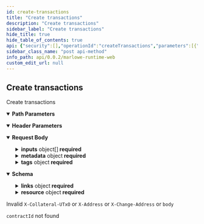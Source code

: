 ```yaml
---
id: create-transactions
title: "Create transactions"
description: "Create transactions"
sidebar_label: "Create transactions"
hide_title: true
hide_table_of_contents: true
api: {"security":[],"operationId":"createTransactions","parameters":[{"in":"path","name":"contractId","required":true,"schema":{"description":"A reference to a transaction output with a transaction ID and index.","example":"98d601c9307dd43307cf68a03aad0086d4e07a789b66919ccf9f7f7676577eb7#1","pattern":"^[a-fA-F0-9]{64}#[0-9]+$","type":"string"}},{"in":"header","name":"X-Change-Address","required":true,"schema":{"description":"A cardano address","example":"addr1w94f8ywk4fg672xasahtk4t9k6w3aql943uxz5rt62d4dvq8evxaf","type":"string"}},{"in":"header","name":"X-Address","required":false,"schema":{"description":"A comma-separated list of values","type":"string"}},{"in":"header","name":"X-Collateral-UTxO","required":false,"schema":{"description":"A comma-separated list of values","type":"string"}}],"requestBody":{"content":{"application/json;charset=utf-8":{"schema":{"properties":{"inputs":{"items":{"description":"An input to a Marlowe transaction","oneOf":[{"description":"Notify a contract to check a condition and provide the continuation of the contract","required":["merkleized_continuation","continuation_hash"],"type":"object"},{"description":"Notify a contract to check a condition","enum":["input_notify"],"type":"string"},{"description":"Make a choice in a contract and provide the continuation of the contract","required":["input_that_chooses_num","for_choice_id","merkleized_continuation","continuation_hash"],"type":"object"},{"description":"Make a choice in a contract","required":["input_that_chooses_num","for_choice_id"],"type":"object"},{"description":"Deposit funds into an account in a contract and provide the continuation of the contract","required":["input_from_party","that_deposits","of_token","into_account","merkleized_continuation","continuation_hash"],"type":"object"},{"description":"Deposit funds into an account in a contract","required":["input_from_party","that_deposits","of_token","into_account"],"type":"object"}],"title":"Input"},"type":"array"},"invalidBefore":{"example":"2016-07-22T00:00:00Z","format":"yyyy-mm-ddThh:MM:ssZ","type":"string","title":"UTCTime"},"invalidHereafter":{"example":"2016-07-22T00:00:00Z","format":"yyyy-mm-ddThh:MM:ssZ","type":"string","title":"UTCTime"},"metadata":{"additionalProperties":{"description":"An arbitrary JSON value for storage in a metadata key","title":"Metadata"},"type":"object"},"tags":{"additionalProperties":{"description":"An arbitrary JSON value for storage in a metadata key","title":"Metadata"},"type":"object"},"version":{"description":"A version of the Marlowe language.","enum":["v1"],"type":"string","title":"MarloweVersion"}},"required":["version","tags","metadata","inputs"],"type":"object","title":"PostTransactionsRequest"}}}},"responses":{"201":{"content":{"application/json;charset=utf-8":{"schema":{"properties":{"links":{"properties":{"transaction":{"type":"string"}},"type":"object"},"resource":{"properties":{"contractId":{"description":"A reference to a transaction output with a transaction ID and index.","example":"98d601c9307dd43307cf68a03aad0086d4e07a789b66919ccf9f7f7676577eb7#1","pattern":"^[a-fA-F0-9]{64}#[0-9]+$","type":"string","title":"TxOutRef"},"transactionId":{"description":"The hex-encoded identifier of a Cardano transaction","pattern":"^[a-fA-F0-9]{64}$","type":"string","title":"TxId"},"txBody":{"properties":{"cborHex":{"type":"string"},"description":{"type":"string"},"type":{"type":"string"}},"required":["type","description","cborHex"],"type":"object","title":"TextEnvelope"}},"required":["contractId","transactionId","txBody"],"type":"object","title":"ApplyInputsTxBody"}},"required":["resource","links"],"type":"object"}}},"description":""},"400":{"description":"Invalid `X-Collateral-UTxO` or `X-Address` or `X-Change-Address` or `body`"},"404":{"description":"`contractId` not found"}},"description":"Create transactions","method":"post","path":"/contracts/{contractId}/transactions","servers":[{"url":"localhost:3780","description":""}],"info":{"title":"Marlowe Runtime Web","version":"0.0.2","description":"REST endpoints for Marlowe","license":{"name":"Apache 2.0","url":"https://www.apache.org/licenses/LICENSE-2.0.html"}},"postman":{"name":"Create transactions","description":{"type":"text/plain"},"url":{"path":["contracts",":contractId","transactions"],"host":["{{baseUrl}}"],"query":[],"variable":[{"disabled":false,"description":{"content":"(Required) ","type":"text/plain"},"type":"any","value":"","key":"contractId"}]},"header":[{"disabled":false,"description":{"content":"(Required) ","type":"text/plain"},"key":"X-Change-Address","value":""},{"disabled":false,"description":{"content":"","type":"text/plain"},"key":"X-Address","value":""},{"disabled":false,"description":{"content":"","type":"text/plain"},"key":"X-Collateral-UTxO","value":""},{"key":"Content-Type","value":"application/json;charset=utf-8"},{"key":"Accept","value":"application/json;charset=utf-8"}],"method":"POST","body":{"mode":"raw","raw":"\"\"","options":{"raw":{"language":"json"}}}}}
sidebar_class_name: "post api-method"
info_path: api/0.0.2/marlowe-runtime-web
custom_edit_url: null
---
```



## Create transactions



Create transactions

<details style={{"marginBottom":"1rem"}} data-collapsed={false} open={true}><summary style={{}}><strong>Path Parameters</strong></summary><div><ul><ParamsItem className={"paramsItem"} param={{"in":"path","name":"contractId","required":true,"schema":{"description":"A reference to a transaction output with a transaction ID and index.","example":"98d601c9307dd43307cf68a03aad0086d4e07a789b66919ccf9f7f7676577eb7#1","pattern":"^[a-fA-F0-9]{64}#[0-9]+$","type":"string"}}}></ParamsItem></ul></div></details><details style={{"marginBottom":"1rem"}} data-collapsed={false} open={true}><summary style={{}}><strong>Header Parameters</strong></summary><div><ul><ParamsItem className={"paramsItem"} param={{"in":"header","name":"X-Change-Address","required":true,"schema":{"description":"A cardano address","example":"addr1w94f8ywk4fg672xasahtk4t9k6w3aql943uxz5rt62d4dvq8evxaf","type":"string"}}}></ParamsItem><ParamsItem className={"paramsItem"} param={{"in":"header","name":"X-Address","required":false,"schema":{"description":"A comma-separated list of values","type":"string"}}}></ParamsItem><ParamsItem className={"paramsItem"} param={{"in":"header","name":"X-Collateral-UTxO","required":false,"schema":{"description":"A comma-separated list of values","type":"string"}}}></ParamsItem></ul></div></details><MimeTabs><TabItem label={"application/json;charset=utf-8"} value={"application/json;charset=utf-8-schema"}><details style={{}} data-collapsed={false} open={true}><summary style={{"textAlign":"left"}}><strong>Request Body</strong></summary><div style={{"textAlign":"left","marginLeft":"1rem"}}></div><ul style={{"marginLeft":"1rem"}}><SchemaItem collapsible={true} className={"schemaItem"}><details style={{}}><summary style={{}}><strong>inputs</strong><span style={{"opacity":"0.6"}}> object[]</span><strong style={{"fontSize":"var(--ifm-code-font-size)","color":"var(--openapi-required)"}}> required</strong></summary><div style={{"marginLeft":"1rem"}}><li><div style={{"fontSize":"var(--ifm-code-font-size)","opacity":"0.6","marginLeft":"-.5rem","paddingBottom":".5rem"}}>Array [</div></li><div><span className={"badge badge--info"}>oneOf</span><SchemaTabs><TabItem label={"MOD1"} value={"0-item-properties"}><SchemaItem collapsible={false} name={"continuation_hash"} required={true} schemaName={"string"} qualifierMessage={undefined} schema={{"type":"string"}}></SchemaItem><SchemaItem collapsible={true} className={"schemaItem"}><details style={{}}><summary style={{}}><strong>merkleized_continuation</strong><span style={{"opacity":"0.6"}}> object</span><strong style={{"fontSize":"var(--ifm-code-font-size)","color":"var(--openapi-required)"}}> required</strong></summary><div style={{"marginLeft":"1rem"}}><div style={{"marginTop":".5rem","marginBottom":".5rem"}}>

Contract terms specified in Marlowe

</div></div><div><span className={"badge badge--info"}>oneOf</span><SchemaTabs><TabItem label={"string"} value={"0-property"}><p>string</p><div style={{"marginTop":".5rem","marginBottom":".5rem"}}>

Contract terms specified in Marlowe

</div></TabItem><TabItem label={"object"} value={"1-property"}><p>object</p><div style={{"marginTop":".5rem","marginBottom":".5rem"}}>

Contract terms specified in Marlowe

</div></TabItem><TabItem label={"object"} value={"2-property"}><p>object</p><div style={{"marginTop":".5rem","marginBottom":".5rem"}}>

Contract terms specified in Marlowe

</div></TabItem><TabItem label={"object"} value={"3-property"}><p>object</p><div style={{"marginTop":".5rem","marginBottom":".5rem"}}>

Contract terms specified in Marlowe

</div></TabItem><TabItem label={"object"} value={"4-property"}><p>object</p><div style={{"marginTop":".5rem","marginBottom":".5rem"}}>

Contract terms specified in Marlowe

</div></TabItem><TabItem label={"object"} value={"5-property"}><p>object</p><div style={{"marginTop":".5rem","marginBottom":".5rem"}}>

Contract terms specified in Marlowe

</div></TabItem></SchemaTabs></div></details></SchemaItem></TabItem><TabItem label={"MOD2"} value={"1-item-properties"}><div style={{"marginTop":".5rem","marginBottom":".5rem","marginLeft":"1rem"}}>

string

</div></TabItem><TabItem label={"MOD3"} value={"2-item-properties"}><SchemaItem collapsible={false} name={"continuation_hash"} required={true} schemaName={"string"} qualifierMessage={undefined} schema={{"type":"string"}}></SchemaItem><SchemaItem collapsible={true} className={"schemaItem"}><details style={{}}><summary style={{}}><strong>for_choice_id</strong><span style={{"opacity":"0.6"}}> object</span><strong style={{"fontSize":"var(--ifm-code-font-size)","color":"var(--openapi-required)"}}> required</strong></summary><div style={{"marginLeft":"1rem"}}><div style={{"marginTop":".5rem","marginBottom":".5rem"}}>

Refers to a party by role name.

</div><SchemaItem collapsible={false} name={"choice_name"} required={true} schemaName={"string"} qualifierMessage={undefined} schema={{"type":"string"}}></SchemaItem><SchemaItem collapsible={true} className={"schemaItem"}><details style={{}}><summary style={{}}><strong>choice_owner</strong><span style={{"opacity":"0.6"}}> object</span><strong style={{"fontSize":"var(--ifm-code-font-size)","color":"var(--openapi-required)"}}> required</strong></summary><div style={{"marginLeft":"1rem"}}><div style={{"marginTop":".5rem","marginBottom":".5rem"}}>

A participant in a contract

</div></div><div><span className={"badge badge--info"}>oneOf</span><SchemaTabs><TabItem label={"object"} value={"0-property"}><p>object</p><div style={{"marginTop":".5rem","marginBottom":".5rem"}}>

A participant in a contract

</div></TabItem><TabItem label={"object"} value={"1-property"}><p>object</p><div style={{"marginTop":".5rem","marginBottom":".5rem"}}>

A participant in a contract

</div></TabItem></SchemaTabs></div></details></SchemaItem></div></details></SchemaItem><SchemaItem collapsible={false} name={"input_that_chooses_num"} required={true} schemaName={"integer"} qualifierMessage={undefined} schema={{"type":"integer"}}></SchemaItem><SchemaItem collapsible={true} className={"schemaItem"}><details style={{}}><summary style={{}}><strong>merkleized_continuation</strong><span style={{"opacity":"0.6"}}> object</span><strong style={{"fontSize":"var(--ifm-code-font-size)","color":"var(--openapi-required)"}}> required</strong></summary><div style={{"marginLeft":"1rem"}}><div style={{"marginTop":".5rem","marginBottom":".5rem"}}>

Contract terms specified in Marlowe

</div></div><div><span className={"badge badge--info"}>oneOf</span><SchemaTabs><TabItem label={"string"} value={"0-property"}><p>string</p><div style={{"marginTop":".5rem","marginBottom":".5rem"}}>

Contract terms specified in Marlowe

</div></TabItem><TabItem label={"object"} value={"1-property"}><p>object</p><div style={{"marginTop":".5rem","marginBottom":".5rem"}}>

Contract terms specified in Marlowe

</div></TabItem><TabItem label={"object"} value={"2-property"}><p>object</p><div style={{"marginTop":".5rem","marginBottom":".5rem"}}>

Contract terms specified in Marlowe

</div></TabItem><TabItem label={"object"} value={"3-property"}><p>object</p><div style={{"marginTop":".5rem","marginBottom":".5rem"}}>

Contract terms specified in Marlowe

</div></TabItem><TabItem label={"object"} value={"4-property"}><p>object</p><div style={{"marginTop":".5rem","marginBottom":".5rem"}}>

Contract terms specified in Marlowe

</div></TabItem><TabItem label={"object"} value={"5-property"}><p>object</p><div style={{"marginTop":".5rem","marginBottom":".5rem"}}>

Contract terms specified in Marlowe

</div></TabItem></SchemaTabs></div></details></SchemaItem></TabItem><TabItem label={"MOD4"} value={"3-item-properties"}><SchemaItem collapsible={true} className={"schemaItem"}><details style={{}}><summary style={{}}><strong>for_choice_id</strong><span style={{"opacity":"0.6"}}> object</span><strong style={{"fontSize":"var(--ifm-code-font-size)","color":"var(--openapi-required)"}}> required</strong></summary><div style={{"marginLeft":"1rem"}}><div style={{"marginTop":".5rem","marginBottom":".5rem"}}>

Refers to a party by role name.

</div><SchemaItem collapsible={false} name={"choice_name"} required={true} schemaName={"string"} qualifierMessage={undefined} schema={{"type":"string"}}></SchemaItem><SchemaItem collapsible={true} className={"schemaItem"}><details style={{}}><summary style={{}}><strong>choice_owner</strong><span style={{"opacity":"0.6"}}> object</span><strong style={{"fontSize":"var(--ifm-code-font-size)","color":"var(--openapi-required)"}}> required</strong></summary><div style={{"marginLeft":"1rem"}}><div style={{"marginTop":".5rem","marginBottom":".5rem"}}>

A participant in a contract

</div></div><div><span className={"badge badge--info"}>oneOf</span><SchemaTabs><TabItem label={"object"} value={"0-property"}><p>object</p><div style={{"marginTop":".5rem","marginBottom":".5rem"}}>

A participant in a contract

</div></TabItem><TabItem label={"object"} value={"1-property"}><p>object</p><div style={{"marginTop":".5rem","marginBottom":".5rem"}}>

A participant in a contract

</div></TabItem></SchemaTabs></div></details></SchemaItem></div></details></SchemaItem><SchemaItem collapsible={false} name={"input_that_chooses_num"} required={true} schemaName={"integer"} qualifierMessage={undefined} schema={{"type":"integer"}}></SchemaItem></TabItem><TabItem label={"MOD5"} value={"4-item-properties"}><SchemaItem collapsible={false} name={"continuation_hash"} required={true} schemaName={"string"} qualifierMessage={undefined} schema={{"type":"string"}}></SchemaItem><SchemaItem collapsible={true} className={"schemaItem"}><details style={{}}><summary style={{}}><strong>input_from_party</strong><span style={{"opacity":"0.6"}}> object</span><strong style={{"fontSize":"var(--ifm-code-font-size)","color":"var(--openapi-required)"}}> required</strong></summary><div style={{"marginLeft":"1rem"}}><div style={{"marginTop":".5rem","marginBottom":".5rem"}}>

A participant in a contract

</div></div><div><span className={"badge badge--info"}>oneOf</span><SchemaTabs><TabItem label={"object"} value={"0-property"}><p>object</p><div style={{"marginTop":".5rem","marginBottom":".5rem"}}>

A participant in a contract

</div></TabItem><TabItem label={"object"} value={"1-property"}><p>object</p><div style={{"marginTop":".5rem","marginBottom":".5rem"}}>

A participant in a contract

</div></TabItem></SchemaTabs></div></details></SchemaItem><SchemaItem collapsible={true} className={"schemaItem"}><details style={{}}><summary style={{}}><strong>into_account</strong><span style={{"opacity":"0.6"}}> object</span><strong style={{"fontSize":"var(--ifm-code-font-size)","color":"var(--openapi-required)"}}> required</strong></summary><div style={{"marginLeft":"1rem"}}><div style={{"marginTop":".5rem","marginBottom":".5rem"}}>

A participant in a contract

</div></div><div><span className={"badge badge--info"}>oneOf</span><SchemaTabs><TabItem label={"object"} value={"0-property"}><p>object</p><div style={{"marginTop":".5rem","marginBottom":".5rem"}}>

A participant in a contract

</div></TabItem><TabItem label={"object"} value={"1-property"}><p>object</p><div style={{"marginTop":".5rem","marginBottom":".5rem"}}>

A participant in a contract

</div></TabItem></SchemaTabs></div></details></SchemaItem><SchemaItem collapsible={true} className={"schemaItem"}><details style={{}}><summary style={{}}><strong>merkleized_continuation</strong><span style={{"opacity":"0.6"}}> object</span><strong style={{"fontSize":"var(--ifm-code-font-size)","color":"var(--openapi-required)"}}> required</strong></summary><div style={{"marginLeft":"1rem"}}><div style={{"marginTop":".5rem","marginBottom":".5rem"}}>

Contract terms specified in Marlowe

</div></div><div><span className={"badge badge--info"}>oneOf</span><SchemaTabs><TabItem label={"string"} value={"0-property"}><p>string</p><div style={{"marginTop":".5rem","marginBottom":".5rem"}}>

Contract terms specified in Marlowe

</div></TabItem><TabItem label={"object"} value={"1-property"}><p>object</p><div style={{"marginTop":".5rem","marginBottom":".5rem"}}>

Contract terms specified in Marlowe

</div></TabItem><TabItem label={"object"} value={"2-property"}><p>object</p><div style={{"marginTop":".5rem","marginBottom":".5rem"}}>

Contract terms specified in Marlowe

</div></TabItem><TabItem label={"object"} value={"3-property"}><p>object</p><div style={{"marginTop":".5rem","marginBottom":".5rem"}}>

Contract terms specified in Marlowe

</div></TabItem><TabItem label={"object"} value={"4-property"}><p>object</p><div style={{"marginTop":".5rem","marginBottom":".5rem"}}>

Contract terms specified in Marlowe

</div></TabItem><TabItem label={"object"} value={"5-property"}><p>object</p><div style={{"marginTop":".5rem","marginBottom":".5rem"}}>

Contract terms specified in Marlowe

</div></TabItem></SchemaTabs></div></details></SchemaItem><SchemaItem collapsible={true} className={"schemaItem"}><details style={{}}><summary style={{}}><strong>of_token</strong><span style={{"opacity":"0.6"}}> object</span><strong style={{"fontSize":"var(--ifm-code-font-size)","color":"var(--openapi-required)"}}> required</strong></summary><div style={{"marginLeft":"1rem"}}><div style={{"marginTop":".5rem","marginBottom":".5rem"}}>

A token with a currency symbol (minting policy ID) and token name.

</div><SchemaItem collapsible={false} name={"currency_symbol"} required={true} schemaName={"string"} qualifierMessage={undefined} schema={{"type":"string"}}></SchemaItem><SchemaItem collapsible={false} name={"token_name"} required={true} schemaName={"string"} qualifierMessage={undefined} schema={{"type":"string"}}></SchemaItem></div></details></SchemaItem><SchemaItem collapsible={false} name={"that_deposits"} required={true} schemaName={"integer"} qualifierMessage={undefined} schema={{"type":"integer"}}></SchemaItem></TabItem><TabItem label={"MOD6"} value={"5-item-properties"}><SchemaItem collapsible={true} className={"schemaItem"}><details style={{}}><summary style={{}}><strong>input_from_party</strong><span style={{"opacity":"0.6"}}> object</span><strong style={{"fontSize":"var(--ifm-code-font-size)","color":"var(--openapi-required)"}}> required</strong></summary><div style={{"marginLeft":"1rem"}}><div style={{"marginTop":".5rem","marginBottom":".5rem"}}>

A participant in a contract

</div></div><div><span className={"badge badge--info"}>oneOf</span><SchemaTabs><TabItem label={"object"} value={"0-property"}><p>object</p><div style={{"marginTop":".5rem","marginBottom":".5rem"}}>

A participant in a contract

</div></TabItem><TabItem label={"object"} value={"1-property"}><p>object</p><div style={{"marginTop":".5rem","marginBottom":".5rem"}}>

A participant in a contract

</div></TabItem></SchemaTabs></div></details></SchemaItem><SchemaItem collapsible={true} className={"schemaItem"}><details style={{}}><summary style={{}}><strong>into_account</strong><span style={{"opacity":"0.6"}}> object</span><strong style={{"fontSize":"var(--ifm-code-font-size)","color":"var(--openapi-required)"}}> required</strong></summary><div style={{"marginLeft":"1rem"}}><div style={{"marginTop":".5rem","marginBottom":".5rem"}}>

A participant in a contract

</div></div><div><span className={"badge badge--info"}>oneOf</span><SchemaTabs><TabItem label={"object"} value={"0-property"}><p>object</p><div style={{"marginTop":".5rem","marginBottom":".5rem"}}>

A participant in a contract

</div></TabItem><TabItem label={"object"} value={"1-property"}><p>object</p><div style={{"marginTop":".5rem","marginBottom":".5rem"}}>

A participant in a contract

</div></TabItem></SchemaTabs></div></details></SchemaItem><SchemaItem collapsible={true} className={"schemaItem"}><details style={{}}><summary style={{}}><strong>of_token</strong><span style={{"opacity":"0.6"}}> object</span><strong style={{"fontSize":"var(--ifm-code-font-size)","color":"var(--openapi-required)"}}> required</strong></summary><div style={{"marginLeft":"1rem"}}><div style={{"marginTop":".5rem","marginBottom":".5rem"}}>

A token with a currency symbol (minting policy ID) and token name.

</div><SchemaItem collapsible={false} name={"currency_symbol"} required={true} schemaName={"string"} qualifierMessage={undefined} schema={{"type":"string"}}></SchemaItem><SchemaItem collapsible={false} name={"token_name"} required={true} schemaName={"string"} qualifierMessage={undefined} schema={{"type":"string"}}></SchemaItem></div></details></SchemaItem><SchemaItem collapsible={false} name={"that_deposits"} required={true} schemaName={"integer"} qualifierMessage={undefined} schema={{"type":"integer"}}></SchemaItem></TabItem></SchemaTabs></div><li><div style={{"fontSize":"var(--ifm-code-font-size)","opacity":"0.6","marginLeft":"-.5rem"}}>]</div></li></div></details></SchemaItem><SchemaItem collapsible={false} name={"invalidBefore"} required={false} schemaName={"yyyy-mm-ddThh:MM:ssZ"} qualifierMessage={undefined} schema={{"example":"2016-07-22T00:00:00Z","format":"yyyy-mm-ddThh:MM:ssZ","type":"string","title":"UTCTime"}}></SchemaItem><SchemaItem collapsible={false} name={"invalidHereafter"} required={false} schemaName={"yyyy-mm-ddThh:MM:ssZ"} qualifierMessage={undefined} schema={{"example":"2016-07-22T00:00:00Z","format":"yyyy-mm-ddThh:MM:ssZ","type":"string","title":"UTCTime"}}></SchemaItem><SchemaItem collapsible={true} className={"schemaItem"}><details style={{}}><summary style={{}}><strong>metadata</strong><span style={{"opacity":"0.6"}}> object</span><strong style={{"fontSize":"var(--ifm-code-font-size)","color":"var(--openapi-required)"}}> required</strong></summary><div style={{"marginLeft":"1rem"}}><SchemaItem collapsible={false} name={"description"} required={false} schemaName={""} qualifierMessage={undefined} schema={"An arbitrary JSON value for storage in a metadata key"}></SchemaItem><SchemaItem collapsible={false} name={"title"} required={false} schemaName={""} qualifierMessage={undefined} schema={"Metadata"}></SchemaItem></div></details></SchemaItem><SchemaItem collapsible={true} className={"schemaItem"}><details style={{}}><summary style={{}}><strong>tags</strong><span style={{"opacity":"0.6"}}> object</span><strong style={{"fontSize":"var(--ifm-code-font-size)","color":"var(--openapi-required)"}}> required</strong></summary><div style={{"marginLeft":"1rem"}}><SchemaItem collapsible={false} name={"description"} required={false} schemaName={""} qualifierMessage={undefined} schema={"An arbitrary JSON value for storage in a metadata key"}></SchemaItem><SchemaItem collapsible={false} name={"title"} required={false} schemaName={""} qualifierMessage={undefined} schema={"Metadata"}></SchemaItem></div></details></SchemaItem><SchemaItem collapsible={false} name={"version"} required={true} schemaName={"MarloweVersion"} qualifierMessage={"**Possible values:** [`v1`]"} schema={{"description":"A version of the Marlowe language.","enum":["v1"],"type":"string","title":"MarloweVersion"}}></SchemaItem></ul></details></TabItem></MimeTabs><div><ApiTabs><TabItem label={"201"} value={"201"}><div></div><div><MimeTabs schemaType={"response"}><TabItem label={"application/json;charset=utf-8"} value={"application/json;charset=utf-8"}><SchemaTabs><TabItem label={"Schema"} value={"Schema"}><details style={{}} data-collapsed={false} open={true}><summary style={{"textAlign":"left"}}><strong>Schema</strong></summary><div style={{"textAlign":"left","marginLeft":"1rem"}}></div><ul style={{"marginLeft":"1rem"}}><SchemaItem collapsible={true} className={"schemaItem"}><details style={{}}><summary style={{}}><strong>links</strong><span style={{"opacity":"0.6"}}> object</span><strong style={{"fontSize":"var(--ifm-code-font-size)","color":"var(--openapi-required)"}}> required</strong></summary><div style={{"marginLeft":"1rem"}}><SchemaItem collapsible={false} name={"transaction"} required={false} schemaName={"string"} qualifierMessage={undefined} schema={{"type":"string"}}></SchemaItem></div></details></SchemaItem><SchemaItem collapsible={true} className={"schemaItem"}><details style={{}}><summary style={{}}><strong>resource</strong><span style={{"opacity":"0.6"}}> object</span><strong style={{"fontSize":"var(--ifm-code-font-size)","color":"var(--openapi-required)"}}> required</strong></summary><div style={{"marginLeft":"1rem"}}><SchemaItem collapsible={false} name={"contractId"} required={true} schemaName={"TxOutRef"} qualifierMessage={"**Possible values:** Value must match regular expression `^[a-fA-F0-9]{64}#[0-9]+$`"} schema={{"description":"A reference to a transaction output with a transaction ID and index.","example":"98d601c9307dd43307cf68a03aad0086d4e07a789b66919ccf9f7f7676577eb7#1","pattern":"^[a-fA-F0-9]{64}#[0-9]+$","type":"string","title":"TxOutRef"}}></SchemaItem><SchemaItem collapsible={false} name={"transactionId"} required={true} schemaName={"TxId"} qualifierMessage={"**Possible values:** Value must match regular expression `^[a-fA-F0-9]{64}$`"} schema={{"description":"The hex-encoded identifier of a Cardano transaction","pattern":"^[a-fA-F0-9]{64}$","type":"string","title":"TxId"}}></SchemaItem><SchemaItem collapsible={true} className={"schemaItem"}><details style={{}}><summary style={{}}><strong>txBody</strong><span style={{"opacity":"0.6"}}> object</span><strong style={{"fontSize":"var(--ifm-code-font-size)","color":"var(--openapi-required)"}}> required</strong></summary><div style={{"marginLeft":"1rem"}}><SchemaItem collapsible={false} name={"cborHex"} required={true} schemaName={"string"} qualifierMessage={undefined} schema={{"type":"string"}}></SchemaItem><SchemaItem collapsible={false} name={"description"} required={true} schemaName={"string"} qualifierMessage={undefined} schema={{"type":"string"}}></SchemaItem><SchemaItem collapsible={false} name={"type"} required={true} schemaName={"string"} qualifierMessage={undefined} schema={{"type":"string"}}></SchemaItem></div></details></SchemaItem></div></details></SchemaItem></ul></details></TabItem><TabItem label={"Example (from schema)"} value={"Example (from schema)"}><ResponseSamples responseExample={"{\n  \"links\": {\n    \"transaction\": \"string\"\n  },\n  \"resource\": {\n    \"contractId\": \"98d601c9307dd43307cf68a03aad0086d4e07a789b66919ccf9f7f7676577eb7#1\",\n    \"transactionId\": \"string\",\n    \"txBody\": {\n      \"cborHex\": \"string\",\n      \"description\": \"string\",\n      \"type\": \"string\"\n    }\n  }\n}"} language={"json"}></ResponseSamples></TabItem></SchemaTabs></TabItem></MimeTabs></div></TabItem><TabItem label={"400"} value={"400"}><div>

Invalid `X-Collateral-UTxO` or `X-Address` or `X-Change-Address` or `body`

</div><div></div></TabItem><TabItem label={"404"} value={"404"}><div>

`contractId` not found

</div><div></div></TabItem></ApiTabs></div>
      